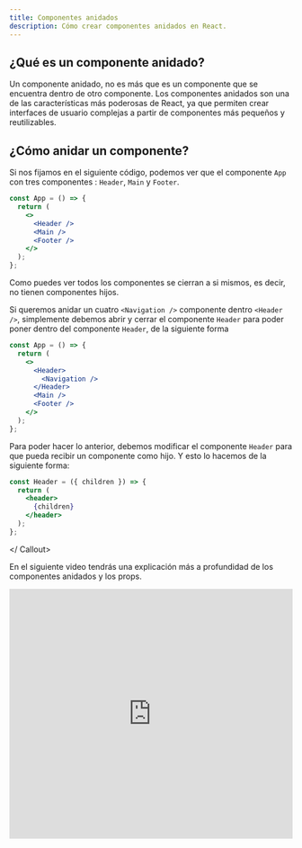 ```yaml
---
title: Componentes anidados
description: Cómo crear componentes anidados en React.
---
```


## ¿Qué es un componente anidado?

Un componente anidado, no es más que es un componente que se encuentra dentro
de otro componente. Los componentes anidados son una de las características
más poderosas de React, ya que permiten crear interfaces de usuario complejas
a partir de componentes más pequeños y reutilizables.

## ¿Cómo anidar un componente?

Si nos fijamos en el siguiente código, podemos ver que el componente `App`
con tres componentes : `Header`, `Main` y `Footer`.

```jsx
const App = () => {
  return (
    <>
      <Header />
      <Main />
      <Footer />
    </>
  );
};
```

Como puedes ver todos los componentes se cierran a si mismos, es decir, no
tienen componentes hijos.

Si queremos anidar un cuatro `<Navigation />` componente dentro `<Header />`, simplemente debemos abrir y cerrar el componente `Header` para poder poner dentro del componente `Header`, de la siguiente forma

```jsx
const App = () => {
  return (
    <>
      <Header>
        <Navigation />
      </Header>
      <Main />
      <Footer />
    </>
  );
};
```

<Callout>

Para poder hacer lo anterior, debemos modificar el componente `Header` para que
pueda recibir un componente como hijo. Y esto lo hacemos de la siguiente forma:




```jsx
const Header = ({ children }) => {
  return (
    <header>
      {children}
    </header>
  );
};
```

</ Callout>

En el siguiente video tendrás una explicación más a profundidad de los
componentes anidados y los props.

<iframe width="100%" height="444" src="https://www.youtube.com/embed/Kcr_3nJcvmk?si=Ngj6J9eQgoKM85yF" title="YouTube video player" frameBorder="0" allow="accelerometer; autoplay; clipboard-write; encrypted-media; gyroscope; picture-in-picture; web-share" allowFullScreen></iframe>